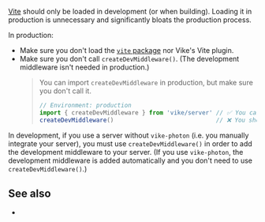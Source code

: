 
[Vite](https://vite.dev) should only be loaded in development (or when building). Loading it in production is unnecessary and significantly bloats the production process.

In production:
- Make sure you don't load the [`vite` package](https://www.npmjs.com/package/vite) nor <Link href="/vite-plugin">Vike's Vite plugin</Link>.
- Make sure you don't call <Link href="/createDevMiddleware">`createDevMiddleware()`</Link>. (The development middleware isn't needed in production.)
  > You can import `createDevMiddleware` in production, but make sure you don't call it.
  > ```js
  > // Environment: production
  > import { createDevMiddleware } from 'vike/server' // ✅ You can import it
  > createDevMiddleware()                             // ❌ You shouldn't call it
  > ```

In development, if you use a server without <Link href="/vike-photon">`vike-photon`</Link> (i.e. you <Link href="/integration#manual-integration">manually integrate your server</Link>), you must use <Link href="/createDevMiddleware">`createDevMiddleware()`</Link> in order to add the development middleware to your server. (If you use `vike-photon`, the development middleware is added automatically and you don't need to use `createDevMiddleware()`.)


## See also

- <Link href="/NODE_ENV" />
